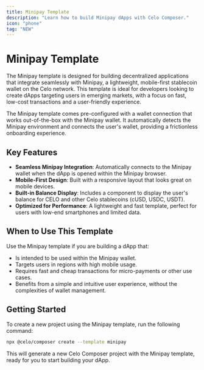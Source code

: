 ```yaml
---
title: Minipay Template
description: "Learn how to build Minipay dApps with Celo Composer."
icon: "phone"
tag: "NEW"
---
```


# Minipay Template

The Minipay template is designed for building decentralized applications that integrate seamlessly with Minipay, a lightweight, mobile-first stablecoin wallet on the Celo network. This template is ideal for developers looking to create dApps targeting users in emerging markets, with a focus on fast, low-cost transactions and a user-friendly experience.

<Callout type="info">
  The Minipay template comes pre-configured with a wallet connection that works
  out-of-the-box with the Minipay wallet. It automatically detects the Minipay
  environment and connects the user's wallet, providing a frictionless
  onboarding experience.
</Callout>

## Key Features

- **Seamless Minipay Integration**: Automatically connects to the Minipay wallet when the dApp is opened within the Minipay browser.
- **Mobile-First Design**: Built with a responsive layout that looks great on mobile devices.
- **Built-in Balance Display**: Includes a component to display the user's balance for CELO and other Celo stablecoins (cUSD, USDC, USDT).
- **Optimized for Performance**: A lightweight and fast template, perfect for users with low-end smartphones and limited data.

## When to Use This Template

Use the Minipay template if you are building a dApp that:

- Is intended to be used within the Minipay wallet.
- Targets users in regions with high mobile usage.
- Requires fast and cheap transactions for micro-payments or other use cases.
- Benefits from a simple and intuitive user experience, without the complexities of wallet management.

## Getting Started

To create a new project using the Minipay template, run the following command:

```bash
npx @celo/composer create --template minipay
```

This will generate a new Celo Composer project with the Minipay template, ready for you to start building your dApp.
